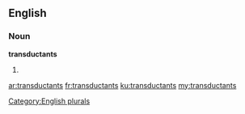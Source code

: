 ==English==

===Noun===
'''transductants'''

# {{plural of|[[transductant]]}}

[[Category:English plurals]]

[[ar:transductants]]
[[fr:transductants]]
[[ku:transductants]]
[[my:transductants]]